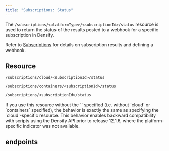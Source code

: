 ```yaml
---
title: "Subscriptions: Status"
---
```


The `/subscriptions/<platformType>/<subscriptionId>/status` resource is used to return the status of the results posted to a webhook for a specific subscription in Densify.

Refer to [Subscriptions](./Subscriptions) for details on subscription results and defining a webhook.

## Resource

```
/subscriptions/cloud/<subscriptionId>/status
```

```
/subscriptions/containers/<subscriptionId>/status
```

```
/subscriptions/<subscriptionId>/status
```

<Note>
If you use this resource without the `<platformType>` specified (i.e. without `cloud` or `containers` specified), the behavior is exactly the same as specifying the `cloud`-specific resource. This behavior enables backward compatibility with scripts using the Densify API prior to release 12.1.6, where the platform-specific indicator was not available.
</Note>

## endpoints

<CardGroup cols={2}>
    <Card title="Get Subscriptions Status" href="/docs-api/WebHelp_Densify_API_Cloud/Content/API_Guide/Subscriptions_Status/getSubscriptionStatus" arrow/>
</CardGroup>

<CardGroup cols={2}>
    <Card title="Get Subscriptions Status Default Plataform" href="/docs-api/WebHelp_Densify_API_Cloud/Content/API_Guide/Subscriptions_Status/getSubscriptionStatusDefaultPlatform" arrow/>
</CardGroup>